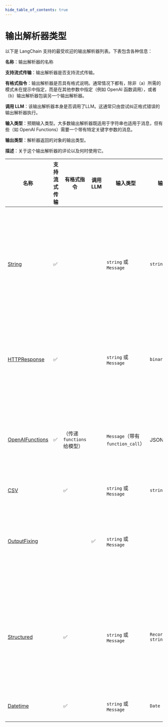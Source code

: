 ```yaml
---
hide_table_of_contents: true
---
```

# 输出解析器类型

以下是 LangChain 支持的最受欢迎的输出解析器列表。下表包含各种信息：

**名称**：输出解析器的名称

**支持流式传输**：输出解析器是否支持流式传输。

**有格式指令**：输出解析器是否具有格式说明。通常情况下都有，除非（a）所需的模式未在提示中指定，而是在其他参数中指定（例如 OpenAI 函数调用），或者（b）输出解析器包装另一个输出解析器。

**调用 LLM**：该输出解析器本身是否调用了LLM。这通常只由尝试纠正格式错误的输出解析器执行。

**输入类型**：预期输入类型。大多数输出解析器既适用于字符串也适用于消息，但有些（如 OpenAI Functions）需要一个带有特定关键字参数的消息。

**输出类型**：解析器返回的对象的输出类型。

**描述**：关于这个输出解析器的评论以及何时使用它。

| 名称                                                                          | 支持流式传输 | 有格式指令       | 调用 LLM | 输入类型                       | 输出类型              | 描述                                                                                                                                                                                                                      |
| ----------------------------------------------------------------------------- | ------------- | ---------------- | -------- | ------------------------------ | --------------------- | ------------------------------------------------------------------------------------------------------------------------------------------------------------------------------------------------------------------------- |
| [String](/docs/modules/model_io/output_parsers/types/string)                  | ✅             |                  |          | `string` 或 `Message`          | `string`               | 接受语言模型的输出（可以是整个响应或作为流）并将其转换为字符串。这对于标准化聊天模型和LLM的输出非常有用，并且使得处理聊天模型输出更加方便。 |
| [HTTPResponse](/docs/modules/model_io/output_parsers/types/http_response)     | ✅             |                  |          | `string` 或 `Message`          | `binary`               | 允许您将LLM输出以适当格式化的字节流式传输到Web [HTTP响应](https://developer.mozilla.org/en-US/docs/Web/API/Response)，以支持多种内容类型 的形式                                                      |
| [OpenAIFunctions](/docs/modules/model_io/output_parsers/types/json_functions) | ✅             | （传递 `functions` 给模型） |          | `Message`（带有 `function_call`） | JSON 对象              | 允许您使用OpenAI的函数调用来构造返回输出。如果您正在使用支持函数调用的模型，则通常这是最可靠的方法。                                                   |
| [CSV](/docs/modules/model_io/output_parsers/types/csv)                        |               | ✅                |          | `string` 或 `Message`          | `string[]`             | 返回逗号分隔值列表。                                                                                                                                                                                        |
| [OutputFixing](/docs/modules/model_io/output_parsers/types/output_fixing)     |               |                  | ✅         | `string` 或 `Message`          |                        | 包装另一个输出解析器。如果该输出解析器出错，则将错误消息和错误输出传递给LLM，并要求它修复输出。                                                                  |
| [Structured](/docs/modules/model_io/output_parsers/types/structured)          |               | ✅                |          | `string` 或 `Message`          | `Record<string, string>` | 一个输出解析器，返回结构化信息。它的功能不如其他输出解析器强大，因为它只允许字段为字符串。当您使用较小的LLMs时，这可能很有用。             |
| [Datetime](/docs/modules/model_io/output_parsers/types/datetime)              |               | ✅                |          | `string` 或 `Message`          | `Date`                 | 将响应解析为 JavaScript 日期。                                                                                                                                                                                          |

